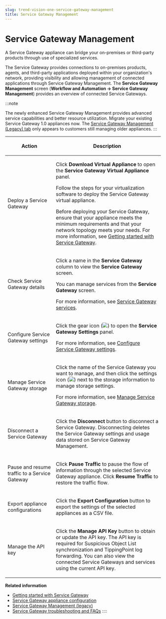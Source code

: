 ```yaml
---
slug: trend-vision-one-service-gateway-management
title: Service Gateway Management
---
```

# Service Gateway Management

A Service Gateway appliance can bridge your on-premises or third-party products through use of specialized services.

The Service Gateway provides connections to on-premises products, agents, and third-party applications deployed within your organization's network, providing visibility and allowing management of connected applications through Service Gateway Management. The **Service Gateway Management** screen (**Workflow and Automation → Service Gateway Management**) provides an overview of connected Service Gateways.

:::note

The newly enhanced Service Gateway Management provides advanced service capabilities and better resource utilization. Migrate your existing Service Gateway 1.0 appliances now. The [Service Gateway Management (Legacy) tab](service-gateway-management-legacy.mdx) only appears to customers still managing older appliances.
:::

<table>
<colgroup>
<col style="width: 31%" />
<col style="width: 69%" />
</colgroup>
<thead>
<tr>
<th><p>Action</p></th>
<th><p>Description</p></th>
</tr>
</thead>
<tbody>
<tr>
<td><p>Deploy a Service Gateway</p></td>
<td><p>Click <strong>Download Virtual Appliance</strong> to open the <strong>Service Gateway Virtual Appliance</strong> panel.</p>
<p>Follow the steps for your virtualization software to deploy the Service Gateway virtual appliance.</p>
<p>Before deploying your Service Gateway, ensure that your appliance meets the minimum requirements and that your network topology meets your needs. For more information, see <a href="trend-vision-one-getting-started-service-gateway">Getting started with Service Gateway</a>.</p></td>
</tr>
<tr>
<td><p>Check Service Gateway details</p></td>
<td><p>Click a name in the <strong>Service Gateway</strong> column to view the <strong>Service Gateway</strong> screen.</p>
<p>You can manage services from the <strong>Service Gateway</strong> screen.</p>
<p>For more information, see <a href="trend-vision-one-service-gateway-services">Service Gateway services</a>.</p></td>
</tr>
<tr>
<td><p>Configure Service Gateway settings</p></td>
<td><p>Click the gear icon (<img src="./images/Global_Settings=GUID-1E10BFBD-3AFF-46DD-B853-0438EC2FD3F9.webp" />) to open the <strong>Service Gateway Settings</strong> panel.</p>
<p>For more information, see <a href="trend-vision-one-configure-service-gateway-setting">Configure Service Gateway settings</a>.</p></td>
</tr>
<tr>
<td><p>Manage Service Gateway storage</p></td>
<td><p>Click the name of the Service Gateway you want to manage, and then click the settings icon (<img src="./images/Global_Settings=GUID-1E10BFBD-3AFF-46DD-B853-0438EC2FD3F9.webp" />) next to the storage information to manage storage settings.</p>
<p>For more information, see <a href="trend-vision-one-managing-service-gateway-storage">Manage Service Gateway storage</a>.</p></td>
</tr>
<tr>
<td><p>Disconnect a Service Gateway</p></td>
<td><p>Click the <strong>Disconnect</strong> button to disconnect a Service Gateway. Disconnecting deletes the Service Gateway settings and usage data stored on Service Gateway Management.</p></td>
</tr>
<tr>
<td><p>Pause and resume traffic to a Service Gateway</p></td>
<td><p>Click <strong>Pause Traffic</strong> to pause the flow of information through the selected Service Gateway appliance. Click <strong>Resume Traffic</strong> to restore the traffic flow.</p></td>
</tr>
<tr>
<td><p>Export appliance configurations</p></td>
<td><p>Click the <strong>Export Configuration</strong> button to export the settings of the selected appliances as a CSV file.</p></td>
</tr>
<tr>
<td><p>Manage the API key</p></td>
<td><p>Click the <strong>Manage API Key</strong> button to obtain or update the API key. The API key is required for Suspicious Object List synchronization and TippingPoint log forwarding. You can also view the connected Service Gateways and services using the current API key.</p></td>
</tr>
</tbody>
</table>

**Related information**

- [Getting started with Service Gateway](getting-started-service-gateway.md "Learn about the benefits of Service Gateway and how to start deploying your own virtual appliances.")
- [Service Gateway appliance configuration](sg-appliance-configuration.md "Manage services, allocate storage, and upload certificates to keep your Service Gateway appliances functioning correctly.")
- [Service Gateway Management (legacy)](service-gateway-management-legacy.md "Check the Service Gateway 1.0 virtual appliance status and configure settings.")
- [Service Gateway troubleshooting and FAQs](service-gateway-troubleshooting-faq.mdx)
::::
